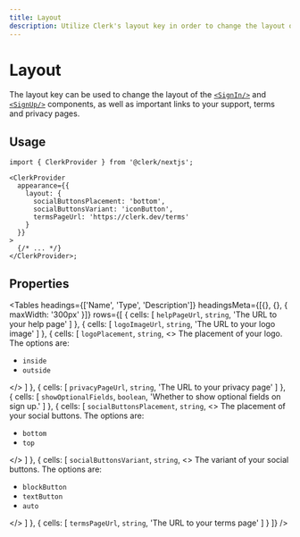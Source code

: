 ---
title: Layout
description: Utilize Clerk's layout key in order to change the layout of the <SignIn /> and <SignUp /> components, as well as important links to your support, terms and privacy pages.
---


# Layout

The layout key can be used to change the layout of the [`<SignIn/>`](/reference-react/authentication/sign-in) and [`<SignUp/>`](/reference-react/authentication/sign-up) components, as well as important links to your support, terms and privacy pages.

## Usage

```tsx filename="app.tsx" copy
import { ClerkProvider } from '@clerk/nextjs';

<ClerkProvider
  appearance={{
    layout: {
      socialButtonsPlacement: 'bottom',
      socialButtonsVariant: 'iconButton',
      termsPageUrl: 'https://clerk.dev/terms'
    }
  }}
>
  {/* ... */}
</ClerkProvider>;
```

## Properties

<Tables
  headings={['Name', 'Type', 'Description']}
  headingsMeta={[{}, {}, { maxWidth: '300px' }]}
  rows={[
    {
      cells: [
        <code>helpPageUrl</code>,
        <code>string</code>,
        'The URL to your help page'
      ]
    },
    {
      cells: [
        <code>logoImageUrl</code>,
        <code>string</code>,
        'The URL to your logo image'
      ]
    },
    {
      cells: [
        <code>logoPlacement</code>,
        <code>string</code>,
        <>
          The placement of your logo. The options are:
          <ul>
            <li>
              <code>inside</code>
            </li>
            <li>
              <code>outside</code>
            </li>
          </ul>
        </>
      ]
    },
    {
      cells: [
        <code>privacyPageUrl</code>,
        <code>string</code>,
        'The URL to your privacy page'
      ]
    },
    {
      cells: [
        <code>showOptionalFields</code>,
        <code>boolean</code>,
        'Whether to show optional fields on sign up.'
      ]
    },
    {
      cells: [
        <code>socialButtonsPlacement</code>,
        <code>string</code>,
        <>
          The placement of your social buttons. The options are:
          <ul>
            <li>
              <code>bottom</code>
            </li>
            <li>
              <code>top</code>
            </li>
          </ul>
        </>
      ]
    },
    {
      cells: [
        <code>socialButtonsVariant</code>,
        <code>string</code>,
        <>
          The variant of your social buttons. The options are:
          <ul>
            <li>
              <code>blockButton</code>
            </li>
            <li>
              <code>textButton</code>
            </li>
            <li>
              <code>auto</code>
            </li>
          </ul>
        </>
      ]
    },
    {
      cells: [
        <code>termsPageUrl</code>,
        <code>string</code>,
        'The URL to your terms page'
      ]
    }
  ]}
/>
